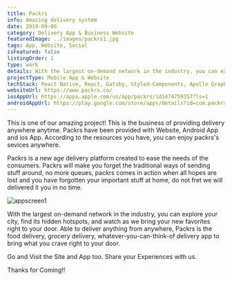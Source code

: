 ```yaml
---
title: Packrs
info: Amazing delivery system
date: 2019-09-06
category: Delivery App & Business Website
featuredImage: ../images/packrs1.jpg
tags: App, Website, Social
isFeatured: false
listingOrder: 1
type: work
details: With the largest on-demand network in the industry, you can explore your city, find its hidden hotspots, and watch as we bring your new favorites right to your door. Able to deliver anything from anywhere, Packrs is the food delivery, grocery delivery, whatever-you-can-think-of delivery app to bring what you crave right to your door.
projectType: Mobile App & Website
techStack: React Native, React, Gatsby, Styled-Components, Apollo GraphQL
websiteUrl: https://www.packrs.co/
iosAppUrl: https://apps.apple.com/us/app/packrs/id1474759357?ls=1
androidAppUrl: https://play.google.com/store/apps/details?id=com.packrs
---
```


This is one of our amazing project!
This is the business of providing delivery anywhere anytime. Packrs have been provided with Website, Android App and ios App. According to the resources you have, you can enjoy packrs's sevices anywhere.

Packrs is a new age delivery platform created to ease the needs of the consumers. Packrs will make you forget the traditional ways of sending stuff around, no more queues, packrs comes in action when all hopes are lost and you have forgotten your important stuff at home, do not fret we will delivered it you in no time.

![appscreen1](../images/packrs1.jpg)

With the largest on-demand network in the industry, you can explore your city, find its hidden hotspots, and watch as we bring your new favorites right to your door. Able to deliver anything from anywhere, Packrs is the food delivery, grocery delivery, whatever-you-can-think-of delivery app to bring what you crave right to your door.

Go and Visit the Site and App too. 
Share your Experiences with us.

Thanks for Coming!!
